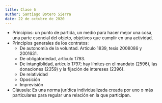 ```yaml
---
title: Clase 6
author: Santiago Botero Sierra
date: 22 de octubre de 2020
---
```


+ Principios: un punto de partida, un medio para hacer mejor una cosa, una parte
	esencial del objeto, objetivos que cumplir en una actividad.
+ Principios generales de los contratos:
	- De autonomía de la voluntad. Artículo 1839, tesis 2008086 y 2001631.
	- De obligatoriedad, artículo 1793.
	- De intangiblidad, artículo 1797; hay límites en el mandato (2596), las
		donaciones (2359) y la fijación de intereses (2396).
	- De relatividad
	- Oposición
	- Imprevisión

+ Cláusula: Es una norma jurídica individualizada creada por uno o más
	particulares para regular una relación en la que participan.
